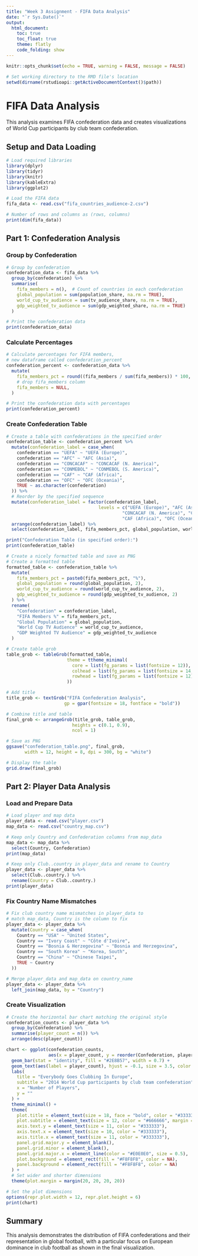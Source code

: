 ```yaml
---
title: "Week 3 Assignment - FIFA Data Analysis"
date: "`r Sys.Date()`"
output: 
  html_document:
    toc: true
    toc_float: true
    theme: flatly
    code_folding: show
---
```


```r
knitr::opts_chunk$set(echo = TRUE, warning = FALSE, message = FALSE)

# Set working directory to the RMD file's location
setwd(dirname(rstudioapi::getActiveDocumentContext()$path))
```

# FIFA Data Analysis

This analysis examines FIFA confederation data and creates visualizations of World Cup participants by club team confederation.

## Setup and Data Loading

```r
# Load required libraries
library(dplyr)
library(tidyr)
library(knitr)
library(kableExtra)
library(ggplot2)

# Load the FIFA data
fifa_data <- read.csv("fifa_countries_audience-2.csv")
```

```r
# Number of rows and columns as (rows, columns)
print(dim(fifa_data))
```

## Part 1: Confederation Analysis

### Group by Confederation

```r
# Group by confederation
confederation_data <- fifa_data %>%
  group_by(confederation) %>%
  summarise(
    fifa_members = n(),  # Count of countries in each confederation
    global_population = sum(population_share, na.rm = TRUE),
    world_cup_tv_audience = sum(tv_audience_share, na.rm = TRUE),
    gdp_weighted_tv_audience = sum(gdp_weighted_share, na.rm = TRUE)
  )

# Print the confederation data
print(confederation_data)
```

### Calculate Percentages

```r
# Calculate percentages for FIFA members, 
# new dataframe called confederation_percent
confederation_percent <- confederation_data %>%
  mutate(
    fifa_members_pct = round((fifa_members / sum(fifa_members)) * 100, 1),
    # drop fifa_members column
    fifa_members = NULL,
  )

# Print the confederation data with percentages
print(confederation_percent)
```

### Create Confederation Table

```r
# Create a table with confederations in the specified order
confederation_table <- confederation_percent %>%
  mutate(confederation_label = case_when(
    confederation == "UEFA" ~ "UEFA (Europe)",
    confederation == "AFC" ~ "AFC (Asia)", 
    confederation == "CONCACAF" ~ "CONCACAF (N. America)",
    confederation == "CONMEBOL" ~ "CONMEBOL (S. America)",
    confederation == "CAF" ~ "CAF (Africa)",
    confederation == "OFC" ~ "OFC (Oceania)",
    TRUE ~ as.character(confederation)
  )) %>%
  # Reorder by the specified sequence
  mutate(confederation_label = factor(confederation_label, 
                                   levels = c("UEFA (Europe)", "AFC (Asia)", 
                                            "CONCACAF (N. America)", "CONMEBOL (S. America)",
                                            "CAF (Africa)", "OFC (Oceania)"))) %>%
  arrange(confederation_label) %>%
  select(confederation_label, fifa_members_pct, global_population, world_cup_tv_audience, gdp_weighted_tv_audience)

print("Confederation Table (in specified order):")
print(confederation_table)
```

```r
# Create a nicely formatted table and save as PNG
# Create a formatted table
formatted_table <- confederation_table %>%
  mutate(
    fifa_members_pct = paste0(fifa_members_pct, "%"),
    global_population = round(global_population, 2),
    world_cup_tv_audience = round(world_cup_tv_audience, 2),
    gdp_weighted_tv_audience = round(gdp_weighted_tv_audience, 2)
  ) %>%
  rename(
    "Confederation" = confederation_label,
    "FIFA Members %" = fifa_members_pct,
    "Global Population" = global_population,
    "World Cup TV Audience" = world_cup_tv_audience,
    "GDP Weighted TV Audience" = gdp_weighted_tv_audience
  )

# Create table grob
table_grob <- tableGrob(formatted_table, 
                       theme = ttheme_minimal(
                         core = list(fg_params = list(fontsize = 12)),
                         colhead = list(fg_params = list(fontsize = 14, fontface = "bold")),
                         rowhead = list(fg_params = list(fontsize = 12))
                       ))

# Add title
title_grob <- textGrob("FIFA Confederation Analysis", 
                      gp = gpar(fontsize = 18, fontface = "bold"))

# Combine title and table
final_grob <- arrangeGrob(title_grob, table_grob, 
                         heights = c(0.1, 0.9),
                         ncol = 1)

# Save as PNG
ggsave("confederation_table.png", final_grob, 
       width = 12, height = 8, dpi = 300, bg = "white")

# Display the table
grid.draw(final_grob)
```

## Part 2: Player Data Analysis

### Load and Prepare Data

```r
# Load player and map data
player_data <- read.csv("player.csv")
map_data <- read.csv("country_map.csv")

# Keep only Country and Confederation columns from map_data
map_data <- map_data %>%
  select(Country, Confederation)
print(map_data)
```

```r
# Keep only Club..country in player_data and rename to Country
player_data <- player_data %>%
  select(Club..country.) %>%
  rename(Country = Club..country.)
print(player_data)
```

### Fix Country Name Mismatches

```r
# Fix club country name mismatches in player_data to 
# match map_data, Country is the column to fix
player_data <- player_data %>%
  mutate(Country = case_when(
    Country == "USA" ~ "United States",
    Country == "Ivory Coast" ~ "Côte d'Ivoire",
    Country == "Bosnia & Herzegovina" ~ "Bosnia and Herzegovina", 
    Country == "South Korea" ~ "Korea, South",
    Country == "China" ~ "Chinese Taipei",
    TRUE ~ Country
  ))

# Merge player_data and map_data on country_name
player_data <- player_data %>%
  left_join(map_data, by = "Country")
```

### Create Visualization

```r
# Create the horizontal bar chart matching the original style
confederation_counts <- player_data %>%
  group_by(Confederation) %>%
  summarise(player_count = n()) %>%
  arrange(desc(player_count))

chart <- ggplot(confederation_counts, 
                aes(x = player_count, y = reorder(Confederation, player_count))) +
  geom_bar(stat = "identity", fill = "#2E8B57", width = 0.7) +
  geom_text(aes(label = player_count), hjust = -0.1, size = 3.5, color = "black") +
  labs(
    title = "Everybody Goes Clubbing In Europe",
    subtitle = "2014 World Cup participants by club team confederation",
    x = "Number of Players",
    y = ""
  ) +
  theme_minimal() +
  theme(
    plot.title = element_text(size = 18, face = "bold", color = "#333333", margin = margin(b = 10)),
    plot.subtitle = element_text(size = 12, color = "#666666", margin = margin(b = 20)),
    axis.text.y = element_text(size = 11, color = "#333333"),
    axis.text.x = element_text(size = 10, color = "#333333"),
    axis.title.x = element_text(size = 11, color = "#333333"),
    panel.grid.major.y = element_blank(),
    panel.grid.minor = element_blank(),
    panel.grid.major.x = element_line(color = "#E0E0E0", size = 0.5),
    plot.background = element_rect(fill = "#F8F8F8", color = NA),
    panel.background = element_rect(fill = "#F8F8F8", color = NA)
  ) +
  # Set wider and shorter dimensions
  theme(plot.margin = margin(20, 20, 20, 20))

# Set the plot dimensions
options(repr.plot.width = 12, repr.plot.height = 6)
print(chart)
```

## Summary

This analysis demonstrates the distribution of FIFA confederations and their representation in global football, with a particular focus on European dominance in club football as shown in the final visualization.
